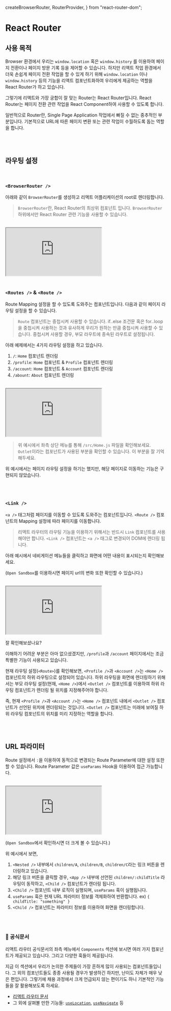   createBrowserRouter,
  RouterProvider,
} from "react-router-dom";

# React Router

## 사용 목적

Browser 환경에서 우리는 `window.location` 혹은 `window.history` 를 이용하여 페이지 전환이나 페이지 방문 기록 등을 제어할 수 있습니다. 하지만 리액트 작업 환경에서 더욱 손쉽게 페이지 전환 작업을 할 수 있게 하기 위해 `window.location` 이나 `window.history` 등의 기능을 리액트 컴포넌트화하여 우리에게 제공하는 역할을 React Router가 하고 있습니다.

그렇기에 리액트와 가장 궁합이 잘 맞는 Router는 React Router입니다. React Router는 페이지 전환 관련 작업을 React Component하여 사용할 수 있도록 합니다.

일반적으로 Router란, Single Page Application 작업에서 빠질 수 없는 중추적인 부분입니다. 기본적으로 URL에 따른 페이지 변환 또는 관련 작업이 수월하도록 돕는 역할을 합니다.

<br />
<br />

## 라우팅 설정

<br />

### `<BrowserRouter />`

아래와 같이 `BrowserRouter`를 생성하고 리액트 어플리케이션의 root로 렌더링합니다.

> `BrowserRouter`란, React Router의 최상위 컴포넌트 입니다. `BrowserRouter` 하위에서만 React Router 관련 기능을 사용할 수 있습니다.

<br />

<iframe src="https://codesandbox.io/embed/elegant-sky-zdhl8v?fontsize=14&hidenavigation=1&theme=light&view=editor"
  style={{ width:"100%", height:"500px", border:0, borderRadius: "4px", overflow:"hidden"}}
  title="elegant-sky-zdhl8v"
  allow="accelerometer; ambient-light-sensor; camera; encrypted-media; geolocation; gyroscope; hid; microphone; midi; payment; usb; vr; xr-spatial-tracking"
  sandbox="allow-forms allow-modals allow-popups allow-presentation allow-same-origin allow-scripts"
></iframe>

<br />
<br />

### `<Routes />` & `<Route />`

Route Mapping 설정을 할 수 있도록 도와주는 컴포넌트입니다. 다음과 같이 페이지 라우팅 설정을 할 수 있습니다.

> `Route` 컴포넌트는 중첩시켜 사용할 수 있습니다. if..else 조건문 혹은 for..loop 을 중첩시켜 사용하는 것과 유사하게 우리가 원하는 만큼 중첩시켜 사용할 수 있습니다. 중첩시켜 사용할 경우, 부모 라우트에 종속된 라우트로 설정됩니다.

아래 예제에서는 4가지 라우팅 설정을 하고 있습니다.

1. `/`: `Home` 컴포넌트 렌더링
2. `/profile`: `Home` 컴포넌트 & `Profile` 컴포넌트 렌더링
3. `/account`: `Home` 컴포넌트 & `Account` 컴포넌트 렌더링
4. `/abount`: `About` 컴포넌트 렌더링

<br />

<iframe src="https://codesandbox.io/embed/modern-browser-rhgzz2?fontsize=14&hidenavigation=1&theme=light&view=editor"
  style={{ width:"100%", height:"500px", border:0, borderRadius: "4px", overflow:"hidden"}}
  title="elegant-sky-zdhl8v"
  allow="accelerometer; ambient-light-sensor; camera; encrypted-media; geolocation; gyroscope; hid; microphone; midi; payment; usb; vr; xr-spatial-tracking"
  sandbox="allow-forms allow-modals allow-popups allow-presentation allow-same-origin allow-scripts"
></iframe>

> 위 예시에서 좌측 상단 메뉴를 통해 `/src/Home.js` 파일을 확인해보세요. `Outlet`이라는 컴포넌트가 사용된 부분을 확인할 수 있습니다. 이 부분을 잘 기억해두세요.

위 예시에서는 페이지 라우팅 설정을 하기는 했지만, 해당 페이지로 이동하는 기능은 구현되지 않았습니다.

<br />
<br />

### `<Link />`

`<a />` 태그처럼 페이지를 이동할 수 있도록 도와주는 컴포넌트입니다. `<Route />` 컴포넌트의 Mapping 설정에 따라 페이지를 이동합니다.

> 리액트 라우터의 라우팅 기능을 이용하기 위해서는 반드시 `Link` 컴포넌트를 사용해야만 합니다. `<Link />` 컴포넌트는 `<a />` 태그로 변경되어 DOM에 렌더링 됩니다.

아래 예시에서 네비게이션 메뉴들을 클릭하고 화면에 어떤 내용이 표시되는지 확인해보세요.

(`Open Sandbox`를 이용하시면 페이지 url의 변화 또한 확인할 수 있습니다.)

<br />

<iframe src="https://codesandbox.io/embed/thirsty-booth-62kj47?fontsize=14&hidenavigation=1&theme=light"
  style={{ width:"100%", height:"500px", border:0, borderRadius: "4px", overflow:"hidden"}}
  title="elegant-sky-zdhl8v"
  allow="accelerometer; ambient-light-sensor; camera; encrypted-media; geolocation; gyroscope; hid; microphone; midi; payment; usb; vr; xr-spatial-tracking"
  sandbox="allow-forms allow-modals allow-popups allow-presentation allow-same-origin allow-scripts"
></iframe>

잘 확인해보셨나요?

이해하기 어려운 부분은 아마 없으셨겠지만, `/profile`과 `/account` 페이지에서는 조금 특별한 기능이 사용되고 있습니다.

현재 라우팅 설정(`<Route>`)를 확인해보면, `<Profile />`과 `<Account />`는 `<Home />` 컴포넌트의 하위 라우팅으로 설정되어 있습니다. 하위 라우팅을 화면에 렌더링하기 위해서는 부모 라우팅 설정(현재, `<Home />`)에서 `<Outlet />` 컴포넌트를 이용하여 하위 라우팅 컴포넌트가 렌더링 될 위치를 지정해주어야 합니다.

즉, 현재 `<Profile />`과 `<Account />`는 `<Home />` 컴포넌트 내에서 `<Outlet />` 컴포넌트가 선언된 위치에 렌더링되는 것입니다. `<Outlet />` 컴포넌트는 미래에 보여질 하위 라우팅 컴포넌트의 위치를 미리 지정하는 역할을 합니다.

<br />
<br />

## URL 파라미터

Route 설정에서 `:`을 이용하여 동적으로 변경되는 Route Parameter에 대한 설정 또한 할 수 있습니다. Route Parameter 값은 `useParams` Hook을 이용하여 접근 가능합니다.

<br />

<iframe src="https://codesandbox.io/embed/react-router-parameters-forked-v8jk8r?fontsize=14&hidenavigation=1&theme=light&view=editor"
  style={{ width:"100%", height:"500px", border:0, borderRadius: "4px", overflow:"hidden"}}
  title="elegant-sky-zdhl8v"
  allow="accelerometer; ambient-light-sensor; camera; encrypted-media; geolocation; gyroscope; hid; microphone; midi; payment; usb; vr; xr-spatial-tracking"
  sandbox="allow-forms allow-modals allow-popups allow-presentation allow-same-origin allow-scripts"
></iframe>

(`Open Sandbox`에서 확인하시면 더 크게 볼 수 있습니다.)

위 예시에서 보면,

1. `<Nested />` 내부에서 `children/A`, `children/B`, `children/C`라는 링크 버튼을 렌더링하고 있습니다.
2. 해당 링크 버튼을 클릭할 경우, `<App />` 내부에 선언된 `children/:childTitle` 라우팅이 동작하고, `<Child />` 컴포넌트가 렌더링 됩니다.
3. `<Child />` 컴포넌트 내부 로직이 실행되며, `useParams` 훅이 실행됩니다.
4. `useParams` 훅은 현재 URL 파라미터 정보를 객체화하여 반환합니다. ex) `{ childTitle: "something" }`
5. `<Child />` 컴포넌트는 파라미터 정보를 이용하여 화면을 렌더링합니다.

<br />
<br />

### 📘 공식문서

리액트 라우터 공식문서의 좌측 메뉴에서 `Components` 섹션에 보시면 여러 가지 컴포넌트가 제공되고 있습니다. 그리고 다양한 훅들이 제공됩니다.

지금 이 섹션에서 우리가 논의한 주제들이 가장 흔하게 많이 사용되는 컴포넌트들입니다. 그 외의 컴포넌트들도 종종 사용될 경우가 발생하긴 하지만, 난이도 자체가 매우 낮은 편입니다. 그렇기에 채용 과정에서 크게 언급되지 않는 편이기도 하니 기본적인 기능들을 잘 활용해보도록 하세요.

- [리액트 라우터 문서](https://reactrouter.com/en/main)
- 그 외에 살펴볼 만한 기능들: [`useLocation`](https://reactrouter.com/en/main/hooks/use-location), [`useNavigate`](https://reactrouter.com/en/main/hooks/use-navigate) 등
